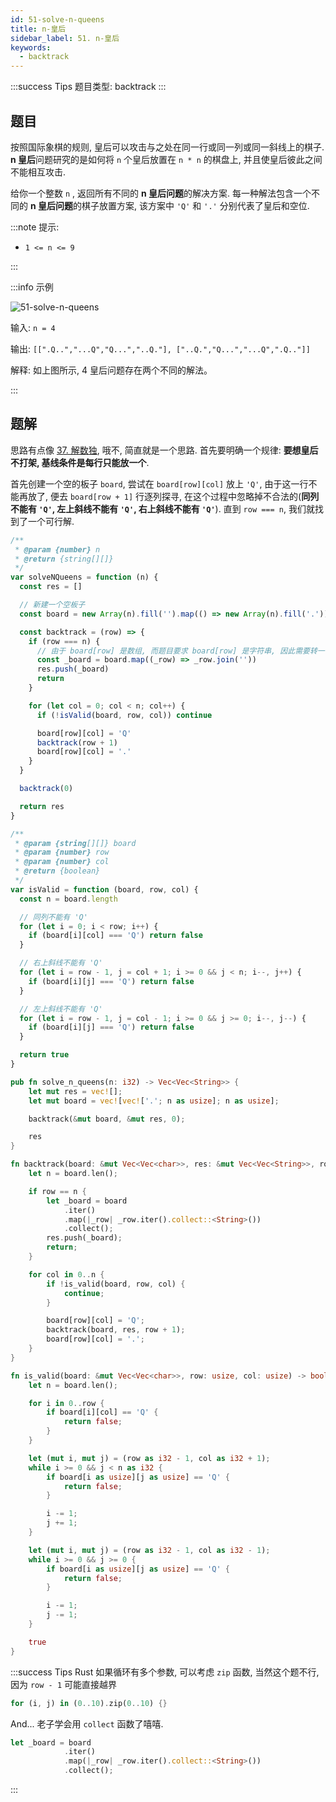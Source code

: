 ```yaml
---
id: 51-solve-n-queens
title: n-皇后
sidebar_label: 51. n-皇后
keywords:
  - backtrack
---
```


:::success Tips
题目类型: backtrack
:::

## 题目

按照国际象棋的规则, 皇后可以攻击与之处在同一行或同一列或同一斜线上的棋子. **n 皇后**问题研究的是如何将 `n` 个皇后放置在 `n * n` 的棋盘上, 并且使皇后彼此之间不能相互攻击.

给你一个整数 `n` , 返回所有不同的 **n 皇后问题**的解决方案. 每一种解法包含一个不同的 **n 皇后问题**的棋子放置方案, 该方案中 `'Q'` 和 `'.'` 分别代表了皇后和空位.

:::note 提示:

- `1 <= n <= 9`

:::

:::info 示例

![51-solve-n-queens](../../static/img/51-solve-n-queens.jpg)

输入: `n = 4`

输出: `[[".Q..","...Q","Q...","..Q."], ["..Q.","Q...","...Q",".Q.."]]`

解释: 如上图所示, 4 皇后问题存在两个不同的解法。

:::

## 题解

思路有点像 [37. 解数独](/leetcode/hard/37-solve-sudoku), 哦不, 简直就是一个思路. 首先要明确一个规律: **要想皇后不打架, 基线条件是每行只能放一个**.

首先创建一个空的板子 `board`, 尝试在 `board[row][col]` 放上 `'Q'`, 由于这一行不能再放了, 便去 `board[row + 1]` 行逐列探寻,
在这个过程中忽略掉不合法的(**同列不能有 `'Q'`, 左上斜线不能有 `'Q'`, 右上斜线不能有 `'Q'`**). 直到 `row === n`, 我们就找到了一个可行解.


<Tabs>
  <TabItem value="JavaScript" label="JavaScript" default>

```ts
/**
 * @param {number} n
 * @return {string[][]}
 */
var solveNQueens = function (n) {
  const res = []

  // 新建一个空板子
  const board = new Array(n).fill('').map(() => new Array(n).fill('.'))

  const backtrack = (row) => {
    if (row === n) {
      // 由于 board[row] 是数组, 而题目要求 board[row] 是字符串, 因此需要转一下
      const _board = board.map((_row) => _row.join(''))
      res.push(_board)
      return
    }

    for (let col = 0; col < n; col++) {
      if (!isValid(board, row, col)) continue

      board[row][col] = 'Q'
      backtrack(row + 1)
      board[row][col] = '.'
    }
  }

  backtrack(0)

  return res
}

/**
 * @param {string[][]} board
 * @param {number} row
 * @param {number} col
 * @return {boolean}
 */
var isValid = function (board, row, col) {
  const n = board.length

  // 同列不能有 'Q'
  for (let i = 0; i < row; i++) {
    if (board[i][col] === 'Q') return false
  }

  // 右上斜线不能有 'Q'
  for (let i = row - 1, j = col + 1; i >= 0 && j < n; i--, j++) {
    if (board[i][j] === 'Q') return false
  }

  // 左上斜线不能有 'Q'
  for (let i = row - 1, j = col - 1; i >= 0 && j >= 0; i--, j--) {
    if (board[i][j] === 'Q') return false
  }

  return true
}
```

</TabItem>
<TabItem value="Rust" label="Rust">

```rust
pub fn solve_n_queens(n: i32) -> Vec<Vec<String>> {
    let mut res = vec![];
    let mut board = vec![vec!['.'; n as usize]; n as usize];

    backtrack(&mut board, &mut res, 0);

    res
}

fn backtrack(board: &mut Vec<Vec<char>>, res: &mut Vec<Vec<String>>, row: usize) {
    let n = board.len();

    if row == n {
        let _board = board
            .iter()
            .map(|_row| _row.iter().collect::<String>())
            .collect();
        res.push(_board);
        return;
    }

    for col in 0..n {
        if !is_valid(board, row, col) {
            continue;
        }

        board[row][col] = 'Q';
        backtrack(board, res, row + 1);
        board[row][col] = '.';
    }
}

fn is_valid(board: &mut Vec<Vec<char>>, row: usize, col: usize) -> bool {
    let n = board.len();

    for i in 0..row {
        if board[i][col] == 'Q' {
            return false;
        }
    }

    let (mut i, mut j) = (row as i32 - 1, col as i32 + 1);
    while i >= 0 && j < n as i32 {
        if board[i as usize][j as usize] == 'Q' {
            return false;
        }

        i -= 1;
        j += 1;
    }

    let (mut i, mut j) = (row as i32 - 1, col as i32 - 1);
    while i >= 0 && j >= 0 {
        if board[i as usize][j as usize] == 'Q' {
            return false;
        }

        i -= 1;
        j -= 1;
    }

    true
}
```

:::success Tips
Rust 如果循环有多个参数, 可以考虑 `zip` 函数, 当然这个题不行, 因为 `row - 1` 可能直接越界

```rust
for (i, j) in (0..10).zip(0..10) {}
```

And... 老子学会用 `collect` 函数了嘻嘻.

```rust
let _board = board
            .iter()
            .map(|_row| _row.iter().collect::<String>())
            .collect();
```

:::

</TabItem>
</Tabs>
